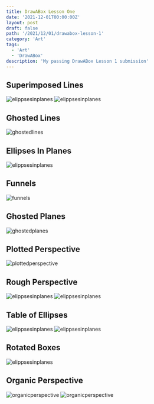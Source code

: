 ```yaml
---
title: DrawABox Lesson One
date: '2021-12-01T00:00:00Z'
layout: post
draft: false
path: '/2021/12/01/drawabox-lesson-1'
category: 'Art'
tags:
  - 'Art'
  - 'DrawABox'
description: 'My passing DrawABox Lesson 1 submission'
---
```


<TableOfContents tableOfContents={props.post.tableOfContents} />

## Superimposed Lines

![elippsesinplanes](/drawabox/lesson/1/superimposedlines/1.jpg)
![elippsesinplanes](/drawabox/lesson/1/superimposedlines/2.jpg)

## Ghosted Lines

![ghostedlines](/drawabox/lesson/1/ghostedlines/1.jpg)

## Ellipses In Planes

![elippsesinplanes](/drawabox/lesson/1/elippsesinplanes/1.jpg)

## Funnels

![funnels](/drawabox/lesson/1/funnels/1.jpg)

## Ghosted Planes

![ghostedplanes](/drawabox/lesson/1/ghostedplanes/1.jpg)

## Plotted Perspective

![plottedperspective](/drawabox/lesson/1/plottedperspective/1.jpg)

## Rough Perspective

![elippsesinplanes](/drawabox/lesson/1/roughperspective/1.jpg)
![elippsesinplanes](/drawabox/lesson/1/roughperspective/2.jpg)

## Table of Ellipses

![elippsesinplanes](/drawabox/lesson/1/tableofellipses/1.jpg)
![elippsesinplanes](/drawabox/lesson/1/tableofellipses/2.jpg)

## Rotated Boxes

![elippsesinplanes](/drawabox/lesson/1/rotatedboxes/1.jpg)

## Organic Perspective

![organicperspective](/drawabox/lesson/1/organicperspective/1.jpg)
![organicperspective](/drawabox/lesson/1/organicperspective/2.jpg)
